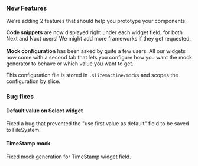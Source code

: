 ### New Features

We're adding 2 features that should help you prototype your components.

<b>Code snippets</b> are now displayed right under each widget field, for both Next and Nuxt users!
We might add more frameworks if they get requested.
<br/><br/>
<b>Mock configuration</b> has been asked by quite a few users. All our widgets now come with a second tab
that lets you configure how you want the mock generator to behave or which value you want to get.

This configuration file is stored in `.slicemachine/mocks` and scopes the configuration by slice.

### Bug fixes

#### Default value on Select widget

Fixed a bug that prevented the "use first value as default" field to be saved to FileSystem.

#### TimeStamp mock

Fixed mock generation for TimeStamp widget field.